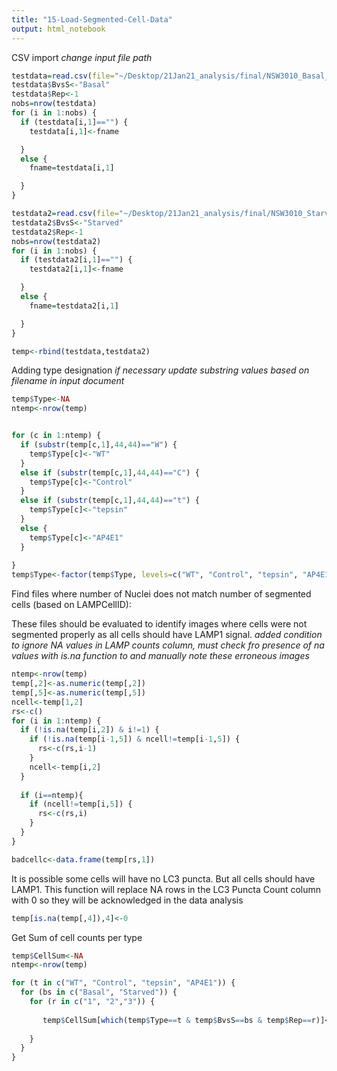 ```yaml
---
title: "15-Load-Segmented-Cell-Data"
output: html_notebook
---
```


CSV import
*change input file path*
```r
testdata=read.csv(file="~/Desktop/21Jan21_analysis/final/NSW3010_Basal_count_1Feb21.csv",header=TRUE)
testdata$BvsS<-"Basal"
testdata$Rep<-1
nobs=nrow(testdata)
for (i in 1:nobs) {
  if (testdata[i,1]=="") {
    testdata[i,1]<-fname

  } 
  else {
    fname=testdata[i,1]

  }
}

testdata2=read.csv(file="~/Desktop/21Jan21_analysis/final/NSW3010_Starved_count_1Feb21.csv",header=TRUE)
testdata2$BvsS<-"Starved"
testdata2$Rep<-1
nobs=nrow(testdata2)
for (i in 1:nobs) {
  if (testdata2[i,1]=="") {
    testdata2[i,1]<-fname

  } 
  else {
    fname=testdata2[i,1]

  }
}

temp<-rbind(testdata,testdata2)
```

Adding type designation
*if necessary update substring values based on filename in input document*
```r
temp$Type<-NA
ntemp<-nrow(temp)


for (c in 1:ntemp) {
  if (substr(temp[c,1],44,44)=="W") {
    temp$Type[c]<-"WT"
  }
  else if (substr(temp[c,1],44,44)=="C") {
    temp$Type[c]<-"Control"
  }
  else if (substr(temp[c,1],44,44)=="t") {
    temp$Type[c]<-"tepsin"
  }
  else {
    temp$Type[c]<-"AP4E1"
  }
  
}
temp$Type<-factor(temp$Type, levels=c("WT", "Control", "tepsin", "AP4E1"))
```

Find files where number of Nuclei does not match number of segmented cells (based on LAMPCellID):

These files should be evaluated to identify images where cells were not segmented properly as all cells should have LAMP1 signal. 
*added condition to ignore NA values in LAMP counts column, must check fro presence of na values with is.na function to and manually note these erroneous images*
```r
ntemp<-nrow(temp)
temp[,2]<-as.numeric(temp[,2])
temp[,5]<-as.numeric(temp[,5])
ncell<-temp[1,2]
rs<-c()
for (i in 1:ntemp) {
  if (!is.na(temp[i,2]) & i!=1) {
    if (!is.na(temp[i-1,5]) & ncell!=temp[i-1,5]) {
      rs<-c(rs,i-1)
    }
    ncell<-temp[i,2]
  }
  
  if (i==ntemp){
    if (ncell!=temp[i,5]) {
      rs<-c(rs,i)
    }
  }
}

badcellc<-data.frame(temp[rs,1])
```

It is possible some cells will have no LC3 puncta. But all cells should have LAMP1. This function will replace NA rows in the LC3 Puncta Count column with 0 so they will be acknowledged in the data analysis
```r
temp[is.na(temp[,4]),4]<-0
```

Get Sum of cell counts per type
```r
temp$CellSum<-NA
ntemp<-nrow(temp)

for (t in c("WT", "Control", "tepsin", "AP4E1")) {
  for (bs in c("Basal", "Starved")) {
    for (r in c("1", "2","3")) {
      
       temp$CellSum[which(temp$Type==t & temp$BvsS==bs & temp$Rep==r)]<-sum(temp$NucleiCount[which(temp$Type==t & temp$BvsS==bs &temp$Rep==r)],na.rm = TRUE)
   
    }
  }
}
```
